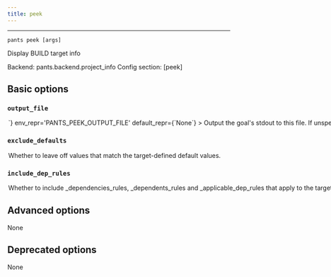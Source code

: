 ```yaml
---
title: peek
---
```



---

```
pants peek [args]
```

Display BUILD target info

Backend: <span className="color--primary">pants.backend.project_info</span>
Config section: <span className="color--primary">[peek]</span>

<span className={styles.options}>

## Basic options


### `output_file`

<Option
  cli_repr={`--peek-output-file=<path>`}
  env_repr='PANTS_PEEK_OUTPUT_FILE'
  default_repr={`None`}
>

Output the goal&#x27;s stdout to this file. If unspecified, outputs to stdout.

</Option>

### `exclude_defaults`

<Option
  cli_repr={`--[no-]peek-exclude-defaults`}
  env_repr='PANTS_PEEK_EXCLUDE_DEFAULTS'
  default_repr={`False`}
>

Whether to leave off values that match the target-defined default values.

</Option>

### `include_dep_rules`

<Option
  cli_repr={`--[no-]peek-include-dep-rules`}
  env_repr='PANTS_PEEK_INCLUDE_DEP_RULES'
  default_repr={`False`}
>

Whether to include `_dependencies_rules`, `_dependents_rules` and `_applicable_dep_rules` that apply to the target and its dependencies.

</Option>

## Advanced options

None

## Deprecated options

None


</span>